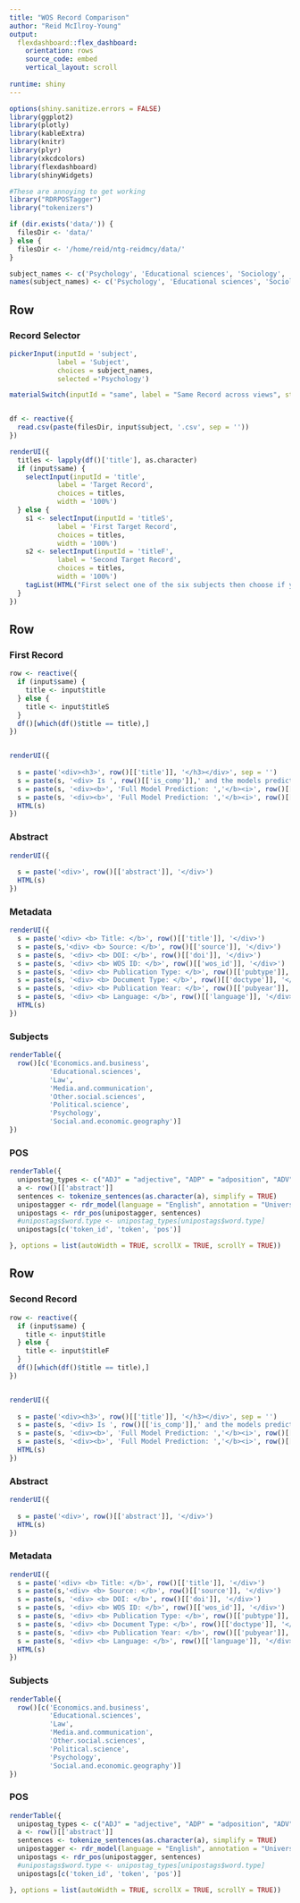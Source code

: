```yaml
---
title: "WOS Record Comparison"
author: "Reid McIlroy-Young"
output: 
  flexdashboard::flex_dashboard:
    orientation: rows
    source_code: embed
    vertical_layout: scroll
    
runtime: shiny
---
```


<style>
.navbar {
  background-color:maroon;
  border-color:black;
}
.navbar-brand {
color:white!important;
}
</style>

```r
options(shiny.sanitize.errors = FALSE)
library(ggplot2)
library(plotly)
library(kableExtra)
library(knitr)
library(plyr)
library(xkcdcolors)
library(flexdashboard)
library(shinyWidgets)

#These are annoying to get working
library("RDRPOSTagger")
library("tokenizers")

if (dir.exists('data/')) {
  filesDir <- 'data/'
} else {
  filesDir <- '/home/reid/ntg-reidmcy/data/'
}

subject_names <- c('Psychology', 'Educational sciences', 'Sociology', 'Political science', 'Other social sciences', 'Media and communication', 'Law', 'Economics and business')
names(subject_names) <- c('Psychology', 'Educational sciences', 'Sociology', 'Political science', 'Other social sciences', 'Media and communication', 'Law', 'Economics and business')

```

Row
-----------------------------------------------------------------------

### Record Selector

```r
pickerInput(inputId = 'subject',
            label = 'Subject',
            choices = subject_names,
            selected ='Psychology')

materialSwitch(inputId = "same", label = "Same Record across views", status = "primary", right = TRUE)


df <- reactive({
  read.csv(paste(filesDir, input$subject, '.csv', sep = ''))
})

renderUI({
  titles <- lapply(df()['title'], as.character)
  if (input$same) {
    selectInput(inputId = 'title',
            label = 'Target Record',
            choices = titles,
            width = '100%')
  } else {
    s1 <- selectInput(inputId = 'titleS',
            label = 'First Target Record',
            choices = titles,
            width = '100%')
    s2 <- selectInput(inputId = 'titleF',
            label = 'Second Target Record',
            choices = titles,
            width = '100%')
    tagList(HTML("First select one of the six subjects then choose if you want two views of the same record, or each view to show a seperate record."), s1,s2)
  }
})

```


Row {.tabset}
-------------------------------------

### First Record

``` r

row <- reactive({
  if (input$same) {
    title <- input$title
  } else {
    title <- input$titleS
  }
  df()[which(df()$title == title),]
})


renderUI({
  
  s = paste('<div><h3>', row()[['title']], '</h3></div>', sep = '')
  s = paste(s, '<div> Is ', row()[['is_comp']],' and the models predict it:</div>')
  s = paste(s, '<div><b>', 'Full Model Prediction: ','</b><i>', row()[['pred']], '</i> with probabily of being computational: ', sprintf('%.1f', row()[['probPos']] * 100) , '%</div>', sep = '')
  s = paste(s, '<div><b>', 'Full Model Prediction: ','</b><i>', row()[['pred_part']], '</i> with probabily of being computational: ', sprintf('%.1f', row()[['probPos_partial']] * 100) , '%</div>', sep = '')
  HTML(s)
})

```

### Abstract

``` r
renderUI({
  
  s = paste('<div>', row()[['abstract']], '</div>')
  HTML(s)
})
```

### Metadata

``` r
renderUI({
  s = paste('<div> <b> Title: </b>', row()[['title']], '</div>')
  s = paste(s,'<div> <b> Source: </b>', row()[['source']], '</div>')
  s = paste(s, '<div> <b> DOI: </b>', row()[['doi']], '</div>')
  s = paste(s, '<div> <b> WOS ID: </b>', row()[['wos_id']], '</div>')
  s = paste(s, '<div> <b> Publication Type: </b>', row()[['pubtype']], '</div>')
  s = paste(s, '<div> <b> Document Type: </b>', row()[['doctype']], '</div>')
  s = paste(s, '<div> <b> Publication Year: </b>', row()[['pubyear']], '</div>')
  s = paste(s, '<div> <b> Language: </b>', row()[['language']], '</div>')
  HTML(s)
})
```

### Subjects

``` r
renderTable({
  row()[c('Economics.and.business', 
          'Educational.sciences',
          'Law',
          'Media.and.communication',
          'Other.social.sciences',
          'Political.science',
          'Psychology',
          'Social.and.economic.geography')]
})
```


### POS
``` r
renderTable({
  unipostag_types <- c("ADJ" = "adjective", "ADP" = "adposition", "ADV" = "adverb", "AUX" = "auxiliary", "CONJ" = "coordinating conjunction", "DET" = "determiner", "INTJ" = "interjection", "NOUN" = "noun", "NUM" = "numeral", "PART" = "particle", "PRON" = "pronoun", "PROPN" = "proper noun", "PUNCT" = "punctuation", "SCONJ" = "subordinating conjunction", "SYM" = "symbol", "VERB" = "verb", "X" = "other")
  a <- row()[['abstract']]
  sentences <- tokenize_sentences(as.character(a), simplify = TRUE)
  unipostagger <- rdr_model(language = "English", annotation = "UniversalPOS")
  unipostags <- rdr_pos(unipostagger, sentences)
  #unipostags$word.type <- unipostag_types[unipostags$word.type]
  unipostags[c('token_id', 'token', 'pos')]

}, options = list(autoWidth = TRUE, scrollX = TRUE, scrollY = TRUE))
```

Row {.tabset}
-------------------------------------

### Second Record

``` r

row <- reactive({
  if (input$same) {
    title <- input$title
  } else {
    title <- input$titleF
  }
  df()[which(df()$title == title),]
})


renderUI({
  
  s = paste('<div><h3>', row()[['title']], '</h3></div>', sep = '')
  s = paste(s, '<div> Is ', row()[['is_comp']],' and the models predict it:</div>')
  s = paste(s, '<div><b>', 'Full Model Prediction: ','</b><i>', row()[['pred']], '</i> with probabily of being computational: ', sprintf('%.1f', row()[['probPos']] * 100) , '%</div>', sep = '')
  s = paste(s, '<div><b>', 'Full Model Prediction: ','</b><i>', row()[['pred_part']], '</i> with probabily of being computational: ', sprintf('%.1f', row()[['probPos_partial']] * 100) , '%</div>', sep = '')
  HTML(s)
})

```

### Abstract

``` r
renderUI({
  
  s = paste('<div>', row()[['abstract']], '</div>')
  HTML(s)
})
```

### Metadata

``` r
renderUI({
  s = paste('<div> <b> Title: </b>', row()[['title']], '</div>')
  s = paste(s,'<div> <b> Source: </b>', row()[['source']], '</div>')
  s = paste(s, '<div> <b> DOI: </b>', row()[['doi']], '</div>')
  s = paste(s, '<div> <b> WOS ID: </b>', row()[['wos_id']], '</div>')
  s = paste(s, '<div> <b> Publication Type: </b>', row()[['pubtype']], '</div>')
  s = paste(s, '<div> <b> Document Type: </b>', row()[['doctype']], '</div>')
  s = paste(s, '<div> <b> Publication Year: </b>', row()[['pubyear']], '</div>')
  s = paste(s, '<div> <b> Language: </b>', row()[['language']], '</div>')
  HTML(s)
})
```

### Subjects

``` r
renderTable({
  row()[c('Economics.and.business', 
          'Educational.sciences',
          'Law',
          'Media.and.communication',
          'Other.social.sciences',
          'Political.science',
          'Psychology',
          'Social.and.economic.geography')]
})
```


### POS
``` r
renderTable({
  unipostag_types <- c("ADJ" = "adjective", "ADP" = "adposition", "ADV" = "adverb", "AUX" = "auxiliary", "CONJ" = "coordinating conjunction", "DET" = "determiner", "INTJ" = "interjection", "NOUN" = "noun", "NUM" = "numeral", "PART" = "particle", "PRON" = "pronoun", "PROPN" = "proper noun", "PUNCT" = "punctuation", "SCONJ" = "subordinating conjunction", "SYM" = "symbol", "VERB" = "verb", "X" = "other")
  a <- row()[['abstract']]
  sentences <- tokenize_sentences(as.character(a), simplify = TRUE)
  unipostagger <- rdr_model(language = "English", annotation = "UniversalPOS")
  unipostags <- rdr_pos(unipostagger, sentences)
  #unipostags$word.type <- unipostag_types[unipostags$word.type]
  unipostags[c('token_id', 'token', 'pos')]

}, options = list(autoWidth = TRUE, scrollX = TRUE, scrollY = TRUE))
```
